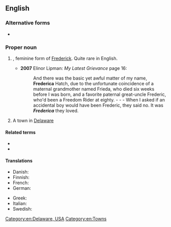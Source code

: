 ==English==

===Alternative forms===
* {{l|en|Fredericka}}

===Proper noun===
{{en-proper noun}}

# {{given name|female|from=Germanic languages}}, feminine form of [[Frederick]]. Quite rare in English.
#* '''2007''' Elinor Lipman: ''My Latest Grievance'' {{ISBN|0618872353}} page 16:
#*: And there was the basic yet awful matter of my name, '''Frederica''' Hatch, due to the unfortunate coincidence of a maternal grandmother named Frieda, who died six weeks before I was born, and a favorite paternal great-uncle Frederic, who'd been a Freedom Rider at eighty. - - - When I asked if an accidental boy would have been Frederic, they said no. It was '''''Frederica''''' they loved.
# A town in [[Delaware]]

====Related terms====
* {{l|en|Freda}}
* {{l|en|Frieda}}

====Translations====
{{trans-top|female given name}}
* Danish: {{t|da|Frederikke}}
* Finnish: {{t+|fi|Riikka}}
* French: {{t+|fr|Frédérique}}
* German: {{t+|de|Friederike}}
{{trans-mid}}
* Greek: {{t+|el|Φρειδερίκη|f}}
* Italian: {{t+|it|Federica}}
* Swedish: {{t+|sv|Fredrika}}
{{trans-bottom}}

[[Category:en:Delaware, USA]]
[[Category:en:Towns]]